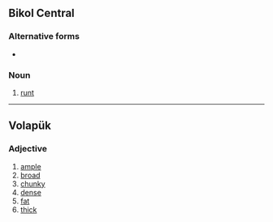 ==Bikol Central==

===Alternative forms===
* {{l|bcl|bigit}}

===Noun===
{{head|bcl|noun|head=bigík}}

# [[runt]] {{gloss|of small animals or fowl}}

----

==Volapük==

===Adjective===
{{head|vo|adjective}}

# [[ample]]
# [[broad]]
# [[chunky]]
# [[dense]]
# [[fat]]
# [[thick]]